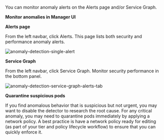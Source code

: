 You can monitor anomaly alerts on the Alerts page and/or Service Graph.

**Monitor anomalies in Manager UI**

**Alerts page**

From the left navbar, click Alerts. This page lists both security and performance anomaly alerts.

![anomaly-detection-single-alert](/img/calico-enterprise/anomaly-detection-single-alert.png)

**Service Graph**

From the left navbar, click Service Graph. Monitor security performance in the bottom panel.

![anomaly-detection-service-graph-alerts-tab](/img/calico-enterprise/anomaly-detection-service-graph-alerts-tab.png)

**Quarantine suspicious pods**

If you find anomalous behavior that is suspicious but not urgent, you may want to disable the detector to research the root cause. For any critical anomaly, you may need to quarantine pods immediately by applying a network policy. A best practice is have a network policy ready for editing (as part of your tier and policy lifecycle workflow) to ensure that you can quickly enforce it.
